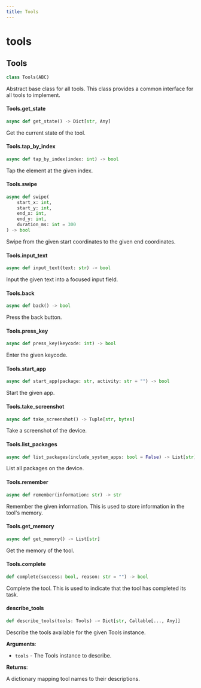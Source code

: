 ```yaml
---
title: Tools
---
```


<a id="droidrun.tools.tools"></a>

# tools

<a id="droidrun.tools.tools.Tools"></a>

## Tools

```python
class Tools(ABC)
```

Abstract base class for all tools.
This class provides a common interface for all tools to implement.

<a id="droidrun.tools.tools.Tools.get_state"></a>

#### Tools.get\_state

```python
async def get_state() -> Dict[str, Any]
```

Get the current state of the tool.

<a id="droidrun.tools.tools.Tools.tap_by_index"></a>

#### Tools.tap\_by\_index

```python
async def tap_by_index(index: int) -> bool
```

Tap the element at the given index.

<a id="droidrun.tools.tools.Tools.swipe"></a>

#### Tools.swipe

```python
async def swipe(
    start_x: int,
    start_y: int,
    end_x: int,
    end_y: int,
    duration_ms: int = 300
) -> bool
```

Swipe from the given start coordinates to the given end coordinates.

<a id="droidrun.tools.tools.Tools.input_text"></a>

#### Tools.input\_text

```python
async def input_text(text: str) -> bool
```

Input the given text into a focused input field.

<a id="droidrun.tools.tools.Tools.back"></a>

#### Tools.back

```python
async def back() -> bool
```

Press the back button.

<a id="droidrun.tools.tools.Tools.press_key"></a>

#### Tools.press\_key

```python
async def press_key(keycode: int) -> bool
```

Enter the given keycode.

<a id="droidrun.tools.tools.Tools.start_app"></a>

#### Tools.start\_app

```python
async def start_app(package: str, activity: str = "") -> bool
```

Start the given app.

<a id="droidrun.tools.tools.Tools.take_screenshot"></a>

#### Tools.take\_screenshot

```python
async def take_screenshot() -> Tuple[str, bytes]
```

Take a screenshot of the device.

<a id="droidrun.tools.tools.Tools.list_packages"></a>

#### Tools.list\_packages

```python
async def list_packages(include_system_apps: bool = False) -> List[str]
```

List all packages on the device.

<a id="droidrun.tools.tools.Tools.remember"></a>

#### Tools.remember

```python
async def remember(information: str) -> str
```

Remember the given information. This is used to store information in the tool's memory.

<a id="droidrun.tools.tools.Tools.get_memory"></a>

#### Tools.get\_memory

```python
async def get_memory() -> List[str]
```

Get the memory of the tool.

<a id="droidrun.tools.tools.Tools.complete"></a>

#### Tools.complete

```python
def complete(success: bool, reason: str = "") -> bool
```

Complete the tool. This is used to indicate that the tool has completed its task.

<a id="droidrun.tools.tools.describe_tools"></a>

#### describe\_tools

```python
def describe_tools(tools: Tools) -> Dict[str, Callable[..., Any]]
```

Describe the tools available for the given Tools instance.

**Arguments**:

- `tools` - The Tools instance to describe.
  

**Returns**:

  A dictionary mapping tool names to their descriptions.

